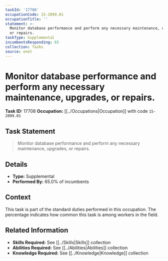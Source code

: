 ```yaml
---
taskId: '17708'
occupationCode: 15-2099.01
occupationTitle: ''
statement: >-
  Monitor database performance and perform any necessary maintenance, upgrades,
  or repairs.
taskType: Supplemental
incumbentsResponding: 65
collection: Tasks
source: onet
---
```

# Monitor database performance and perform any necessary maintenance, upgrades, or repairs.

**Task ID:** 17708
**Occupation:** [[../Occupations|Occupation]] with code `15-2099.01`

## Task Statement

> Monitor database performance and perform any necessary maintenance, upgrades, or repairs.

## Details

- **Type:** Supplemental
- **Performed By:** 65.0% of incumbents

## Context

This task is part of the standard duties performed in this occupation. The percentage indicates how common this task is among workers in the field.

## Related Information

- **Skills Required:** See [[../Skills|Skills]] collection
- **Abilities Required:** See [[../Abilities|Abilities]] collection
- **Knowledge Required:** See [[../Knowledge|Knowledge]] collection
